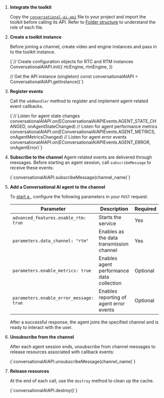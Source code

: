 
1. **Integrate the toolkit**

    Copy the [`conversational-ai-api`](https://github.com/AgoraIO-Community/Conversational-AI-Demo/tree/main/Web/Scenes/VoiceAgent/src/conversational-ai-api) file to your project and import the toolkit before calling its API. Refer to [Folder structure](#folder-structure) to understand the role of each file.

1. **Create a toolkit instance**

    Before joining a <Vg k="VSDK"/> channel, create video and <Vg k="SIG" /> engine instances and pass in to the toolkit instance.

    <CodeBlock language="tsx" showLineNumbers>
    {`// Create configuration objects for RTC and RTM instances
    ConversationalAIAPI.init({
        rtcEngine,
        rtmEngine,
    })

    // Get the API instance (singleton)
    const conversationalAIAPI = ConversationalAIAPI.getInstance()`}
    </CodeBlock>

1. **Register events**

    Call the `addHandler` method to register and implement agent-related event callbacks.

    <CodeBlock language="tsx" showLineNumbers>
    {`// Listen for agent state changes
    conversationalAIAPI.on(EConversationalAIAPIEvents.AGENT_STATE_CHANGED, onAgentStateChanged)
    // Listen for agent performance metrics
    conversationalAIAPI.on(EConversationalAIAPIEvents.AGENT_METRICS, onAgentMetricsChanged)
    // Listen for agent error events
    conversationalAIAPI.on(EConversationalAIAPIEvents.AGENT_ERROR, onAgentError)`}
    </CodeBlock>

1. **Subscribe to the channel**
    Agent-related events are delivered through <Vg k="SIG" /> messages. Before starting an agent session, call `subscribeMessage` to receive these events:

    <CodeBlock language="ts" >
    {`conversationalAIAPI.subscribeMessage(channel_name)`}
    </CodeBlock>
    
1. **Add a Conversational AI agent to the channel**

    To [start a <Vpd k="AGENT" />](/conversational-ai/rest-api/join), configure the following parameters in your `POST` request:

    | Parameter       | Description   | Required |
    | ----------------| ------------- | -------- |
    | `advanced_features.enable_rtm: true`    | Starts the <Vg k="SIG" /> service | Yes  |
    | `parameters.data_channel: "rtm"`  | Enables <Vg k="SIG" /> as the data transmission channel | Yes |
    | `parameters.enable_metrics: true`  | Enables agent performance data collection    | Optional |
    | `parameters.enable_error_message: true` | Enables reporting of agent error events  | Optional |

    After a successful response, the agent joins the specified <Vg k="VSDK"/> channel and is ready to interact with the user.


1. **Unsubscribe from the channel**

    After each agent session ends, unsubscribe from channel messages to release resources associated with callback events:

    <CodeBlock language="ts" >
    {`conversationalAIAPI.unsubscribeMessage(channel_name)`}
    </CodeBlock>

1. **Release resources**

    At the end of each call, use the `destroy` method to clean up the cache.

    <CodeBlock language="ts" >
    {`conversationalAIAPI.destroy()`}
    </CodeBlock>


